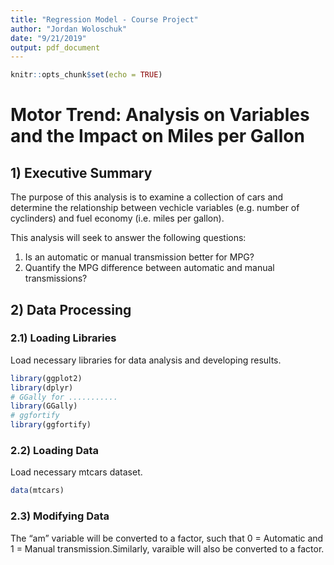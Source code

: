 ```yaml
---
title: "Regression Model - Course Project"
author: "Jordan Woloschuk"
date: "9/21/2019"
output: pdf_document
---
```


```r
knitr::opts_chunk$set(echo = TRUE)
```

# Motor Trend: Analysis on Variables and the Impact on Miles per Gallon

## 1) Executive Summary


The purpose of this analysis is to examine a collection of cars and determine the
relationship between vechicle variables (e.g. number of cyclinders) and fuel
economy (i.e. miles per gallon).

This analysis will seek to answer the following questions:

1. Is an automatic or manual transmission better for MPG?
2. Quantify the MPG difference between automatic and manual transmissions?


## 2) Data Processing

### 2.1) Loading Libraries

Load necessary libraries for data analysis and developing results.
```r

library(ggplot2)
library(dplyr)
# GGally for ...........
library(GGally) 
# ggfortify
library(ggfortify)

```

### 2.2) Loading Data

Load necessary mtcars dataset.
```r
data(mtcars)
```

### 2.3) Modifying Data 

The "am" variable will be converted to a factor, such that 0 = Automatic and 
1 = Manual transmission.Similarly,  varaible will also be converted to a factor. 

